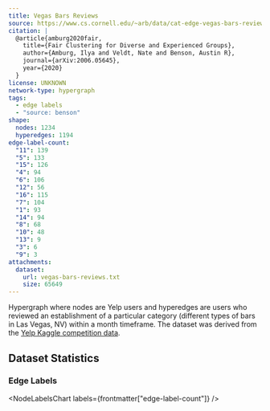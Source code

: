 ```yaml
---
title: Vegas Bars Reviews
source: https://www.cs.cornell.edu/~arb/data/cat-edge-vegas-bars-reviews/
citation: |
  @article{amburg2020fair,
    title={Fair Clustering for Diverse and Experienced Groups},
    author={Amburg, Ilya and Veldt, Nate and Benson, Austin R},
    journal={arXiv:2006.05645},
    year={2020}
  }
license: UNKNOWN
network-type: hypergraph
tags:
  - edge labels
  - "source: benson"
shape:
  nodes: 1234
  hyperedges: 1194
edge-label-count:
  "11": 139
  "5": 133
  "15": 126
  "4": 94
  "6": 106
  "12": 56
  "16": 115
  "7": 104
  "1": 93
  "14": 94
  "8": 68
  "10": 48
  "13": 9
  "3": 6
  "9": 3
attachments:
  dataset:
    url: vegas-bars-reviews.txt
    size: 65649
---
```



Hypergraph where nodes are Yelp users and hyperedges are users who reviewed an establishment of a particular category (different types of bars in Las Vegas, NV) within a month timeframe.
The dataset was derived from the [Yelp Kaggle competition data](https://www.kaggle.com/yelp-dataset/yelp-dataset).

## Dataset Statistics

<dl className="not-prose grid gap-5 sm:grid-cols-2">
  <Stat title="Nodes" value={formatNumber(frontmatter["shape"]["nodes"])} />
  <Stat title="Node Type" value="Yelp User" />
  <Stat
    title="Hyperedges"
    value={formatNumber(frontmatter["shape"]["hyperedges"])}
  />
  <Stat title="Hyperedge Type" value="Co-reviewed" />
</dl>

### Edge Labels

<NodeLabelsChart labels={frontmatter["edge-label-count"]} />
